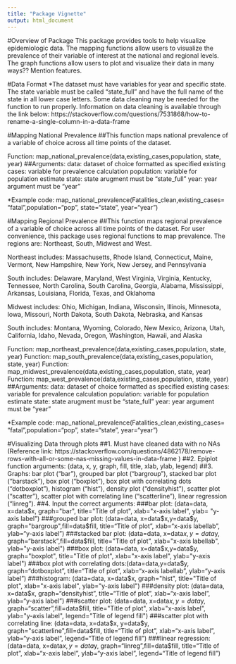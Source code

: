 ```yaml
---
title: "Package Vignette"
output: html_document
---
```

#Overview of Package
This package provides tools to help visualize epidemiologic data. The mapping functions allow users to visualize the prevalence of their variable of interest at the national and regional levels. The graph functions allow users to plot and visualize their data in many ways?? Mention features. 

#Data Format
*The dataset must have variables for year and specific state. The state variable must be called "state_full" and have the full name of the state in all lower case letters. Some data cleaning may be needed for the function to run properly. Information on data cleaning is available through the link below: 
https://stackoverflow.com/questions/7531868/how-to-rename-a-single-column-in-a-data-frame

#Mapping National Prevalence 
##This function maps national prevalence of a variable of choice across all time points of the dataset. 

Function: map_national_prevalence(data,existing_cases,population, state, year)
##Arguments: 
data: dataset of choice formatted as specified
existing cases: variable for prevalence calculation 
population: variable for population estimate
state: state arugment must be "state_full"
year: year argument must be "year"

*Example code: 
map_national_prevalence(Fatalities_clean,existing_cases= "fatal",population="pop", state="state", year="year")

#Mapping Regional Prevalence
##This function maps regional prevalence of a variable of choice across all time points of the dataset. For user convenience, this package uses regional functions to map prevalence. The regions are: Northeast, South, Midwest and West. 

Northeast includes: Massachusetts, Rhode Island, Connecticut, Maine, Vermont, New Hampshire, New York, New Jersey, and Pennsylvania

South includes: Delaware, Maryland, West Virginia, Virginia, Kentucky, Tennessee, North Carolina, South Carolina, Georgia, Alabama, Mississippi, Arkansas, Louisiana, Florida, Texas, and Oklahoma 

Midwest includes: Ohio, Michigan, Indiana, Wisconsin, Illinois, Minnesota, Iowa, Missouri, North Dakota, South Dakota, Nebraska, and Kansas

South includes: Montana, Wyoming, Colorado, New Mexico, Arizona, Utah, California, Idaho, Nevada, Oregon, Washington, Hawaii, and Alaska

Function: map_northeast_prevalence(data,existing_cases,population, state, year)
Function: map_south_prevalence(data,existing_cases,population, state, year)
Function: map_midwest_prevalence(data,existing_cases,population, state, year)
Function: map_west_prevalence(data,existing_cases,population, state, year)
##Arguments: 
data: dataset of choice formatted as specified
existing cases: variable for prevalence calculation 
population: variable for population estimate
state: state arugment must be "state_full"
year: year argument must be "year"

*Example code: 
map_national_prevalence(Fatalities_clean,existing_cases= "fatal",population="pop", state="state", year="year")


#Visualizing Data through plots
##1. Must have cleaned data with no NAs (Reference link: https://stackoverflow.com/questions/4862178/remove-rows-with-all-or-some-nas-missing-values-in-data-frame )
##2. Epiplot function arguments: (data, x, y, graph, fill, title, xlab, ylab, legend)
##3. Graphs: bar plot ("bar"), grouped bar plot ("bargroup"), stacked bar plot ("barstack"), box plot ("boxplot"), box plot with correlating dots ("dotboxplot"), histogram ("hist"), density plot ("densityhist"), scatter plot ("scatter"), scatter plot with correlating line ("scatterline"), linear regression ("linreg").
##4. Input the correct arguments:
###bar plot: (data=data, x=data$x, graph="bar", title="Title of plot", xlab="x-axis label", ylab= "y-axis label")
###grouped bar plot: (data=data, x=data$x,y=data$y, graph="bargroup",fill=data$fill, title="Title of plot", xlab="x-axis labellab",  ylab="y-axis label")
###stacked bar plot: (data=data, x=data$x,y=data$y, graph="barstack",fill=data$fill, title="Title of plot", xlab="x-axis labellab",  ylab="y-axis label")
###box plot: (data=data, x=data$x,y=data$y, graph="boxplot", title="Title of plot", xlab="x-axis label",  ylab="y-axis label")
###box plot with correlating dots:(data=data,y=data$y, graph="dotboxplot", title="Title of plot", xlab="x-axis labellab",  ylab="y-axis label")
###histogram: (data=data, x=data$x, graph="hist", title="Title of plot", xlab="x-axis label",  ylab="y-axis label")
###density plot: (data=data, x=data$x, graph="densityhist", title="Title of plot", xlab="x-axis label",  ylab="y-axis label")
###scatter plot: (data=data, x=data$x, y=data$y, graph="scatter",fill=data$fill, title="Title of plot", xlab="x-axis label",  ylab="y-axis label", legend="Title of legend fill")
###scatter plot with correlating line: (data=data, x=data$x, y=data$y, graph="scatterline",fill=data$fill, title="Title of plot", xlab="x-axis label",  ylab="y-axis label", legend="Title of legend fill")
###linear regression: (data=data, x=data$x, y=data$y, graph="linreg",fill=data$fill, title="Title of plot", xlab="x-axis label",  ylab="y-axis label", legend="Title of legend fill")

